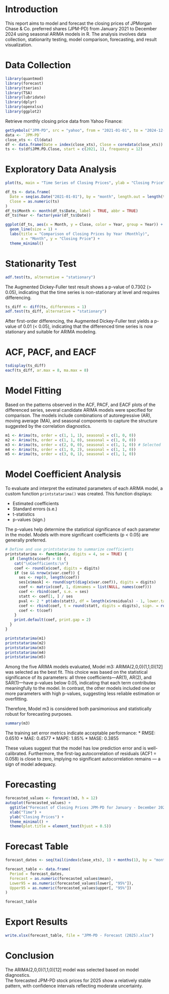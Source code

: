 # Introduction

This report aims to model and forecast the closing prices of JPMorgan Chase & Co. preferred shares (JPM-PD) from January 2021 to December 2024 using seasonal ARIMA models in R. The analysis involves data collection, stationarity testing, model comparison, forecasting, and result visualization.

# Data Collection

```{r load-packages, message=FALSE}
library(quantmod)
library(forecast)
library(tseries)
library(TSA)
library(lubridate)
library(dplyr)
library(openxlsx)
library(ggplot2)
```

Retrieve monthly closing price data from Yahoo Finance:

```{r data-retrieval}
getSymbols("JPM-PD", src = "yahoo", from = "2021-01-01", to = "2024-12-31", periodicity = "monthly")
data <- `JPM-PD`
close_xts <- Cl(data)
df <- data.frame(Date = index(close_xts), Close = coredata(close_xts))
ts <- ts(df$JPM.PD.Close, start = c(2021, 1), frequency = 12)
```

# Exploratory Data Analysis

```{r plot-time-series}
plot(ts, main = "Time Series of Closing Prices", ylab = "Closing Price", xlab = "Year")
```

```{r plot-by-year}
df_ts <- data.frame(
  Date = seq(as.Date("2021-01-01"), by = "month", length.out = length(ts)),
  Close = as.numeric(ts)
)
df_ts$Month <- month(df_ts$Date, label = TRUE, abbr = TRUE)
df_ts$Year <- factor(year(df_ts$Date))

ggplot(df_ts, aes(x = Month, y = Close, color = Year, group = Year)) +
  geom_line(size = 1) +
  labs(title = "Comparison of Closing Prices by Year (Monthly)",
       x = "Month", y = "Closing Price") +
  theme_minimal()
```

# Stationarity Test

```{r adf-test}
adf.test(ts, alternative = "stationary")
```
The Augmented Dickey-Fuller test result shows a p-value of 0.7302 (> 0.05), indicating that the time series is non-stationary at level and requires differencing.

```{r differencing}
ts_diff <- diff(ts, differences = 1)
adf.test(ts_diff, alternative = "stationary")
```
After first-order differencing, the Augmented Dickey-Fuller test yields a p-value of 0.01 (< 0.05), indicating that the differenced time series is now stationary and suitable for ARIMA modeling.


# ACF, PACF, and EACF

```{r acf-pacf-eacf}
tsdisplay(ts_diff)
eacf(ts_diff, ar.max = 8, ma.max = 8)
```

# Model Fitting

Based on the patterns observed in the ACF, PACF, and EACF plots of the differenced series, several candidate ARIMA models were specified for comparison. The models include combinations of autoregressive (AR), moving average (MA), and seasonal components to capture the structure suggested by the correlation diagnostics.

```{r model-fitting}
m1 <- Arima(ts, order = c(1, 1, 1), seasonal = c(1, 0, 0))
m2 <- Arima(ts, order = c(1, 1, 0), seasonal = c(1, 0, 0))
m3 <- Arima(ts, order = c(2, 0, 0), seasonal = c(1, 1, 0)) # Selected
m4 <- Arima(ts, order = c(1, 0, 2), seasonal = c(1, 1, 0))
m5 <- Arima(ts, order = c(3, 0, 1), seasonal = c(1, 1, 0))
```

# Model Coefficient Analysis

To evaluate and interpret the estimated parameters of each ARIMA model, a custom function `printstatarima()` was created. This function displays:

- Estimated coefficients
- Standard errors (s.e.)
- t-statistics
- p-values (sign.)

The p-values help determine the statistical significance of each parameter in the model. Models with more significant coefficients (p < 0.05) are generally preferred.

```{r model-coefficients}
# Define and use printstatarima to summarize coefficients
printstatarima <- function(x, digits = 4, se = TRUE) {
  if (length(x$coef) > 0) {
    cat("\nCoefficients:\n")
    coef <- round(x$coef, digits = digits)
    if (se && nrow(x$var.coef)) {
      ses <- rep(0, length(coef))
      ses[x$mask] <- round(sqrt(diag(x$var.coef)), digits = digits)
      coef <- matrix(coef, 1, dimnames = list(NULL, names(coef)))
      coef <- rbind(coef, s.e. = ses)
      statt <- coef[1, ] / ses
      pval <- 2 * pt(abs(statt), df = length(x$residuals) - 1, lower.tail = FALSE)
      coef <- rbind(coef, t = round(statt, digits = digits), sign. = round(pval, digits = digits))
      coef <- t(coef)
    }
    print.default(coef, print.gap = 2)
  }
}

printstatarima(m1)
printstatarima(m2)
printstatarima(m3)
printstatarima(m4)
printstatarima(m5)
```
Among the five ARIMA models evaluated, Model m3: ARIMA(2,0,0)(1,1,0)[12] was selected as the best fit. This choice was based on the statistical significance of its parameters: all three coefficients—AR(1), AR(2), and SAR(1)—have p-values below 0.05, indicating that each term contributes meaningfully to the model. In contrast, the other models included one or more parameters with high p-values, suggesting less reliable estimation or overfitting.

Therefore, Model m3 is considered both parsimonious and statistically robust for forecasting purposes.

```{r model-summaries}
summary(m3)
```
The training set error metrics indicate acceptable performance:
* RMSE: 0.6510
* MAE: 0.4577
* MAPE: 1.85%
* MASE: 0.3855

These values suggest that the model has low prediction error and is well-calibrated. Furthermore, the first-lag autocorrelation of residuals (ACF1 = 0.058) is close to zero, implying no significant autocorrelation remains — a sign of model adequacy.

# Forecasting

```{r forecasting}
forecasted_values <- forecast(m3, h = 12)
autoplot(forecasted_values) +
  ggtitle("Forecast of Closing Prices JPM-PD for January - December 2025") +
  xlab("Time") +
  ylab("Closing Prices") +
  theme_minimal() +
  theme(plot.title = element_text(hjust = 0.5))
```

# Forecast Table

```{r forecast-table}
forecast_dates <- seq(tail(index(close_xts), 1) + months(1), by = "month", length.out = 12)

forecast_table <- data.frame(
  Period = forecast_dates,
  Forecast = as.numeric(forecasted_values$mean),
  Lower95 = as.numeric(forecasted_values$lower[, "95%"]),
  Upper95 = as.numeric(forecasted_values$upper[, "95%"])
)

forecast_table
```

# Export Results

```{r export-excel}
write.xlsx(forecast_table, file = "JPM-PD - Forecast (2025).xlsx")
```

# Conclusion

The ARIMA(2,0,0)(1,1,0)[12] model was selected based on model diagnostics.  
The forecasted JPM-PD stock prices for 2025 show a relatively stable pattern, with confidence intervals reflecting moderate uncertainty.
